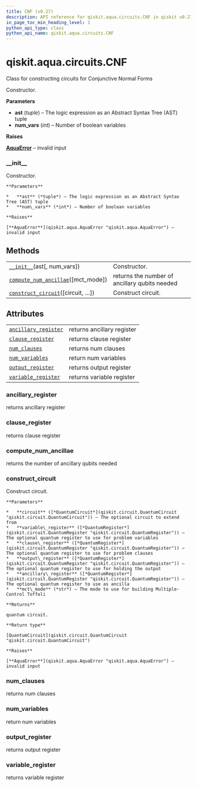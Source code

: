 ```yaml
---
title: CNF (v0.27)
description: API reference for qiskit.aqua.circuits.CNF in qiskit v0.27
in_page_toc_min_heading_level: 1
python_api_type: class
python_api_name: qiskit.aqua.circuits.CNF
---
```


<span id="qiskit-aqua-circuits-cnf" />

# qiskit.aqua.circuits.CNF

<Class id="qiskit.aqua.circuits.CNF" isDedicatedPage={true} github="https://github.com/qiskit-community/qiskit-aqua/tree/stable/0.9/qiskit/aqua/circuits/boolean_logical_circuits.py" signature="CNF(ast, num_vars=None)" modifiers="class">
  Class for constructing circuits for Conjunctive Normal Forms

  Constructor.

  **Parameters**

  *   **ast** (*tuple*) – The logic expression as an Abstract Syntax Tree (AST) tuple
  *   **num\_vars** (*int*) – Number of boolean variables

  **Raises**

  [**AquaError**](qiskit.aqua.AquaError "qiskit.aqua.AquaError") – invalid input

  ### \_\_init\_\_

  <Function id="qiskit.aqua.circuits.CNF.__init__" signature="__init__(ast, num_vars=None)">
    Constructor.

    **Parameters**

    *   **ast** (*tuple*) – The logic expression as an Abstract Syntax Tree (AST) tuple
    *   **num\_vars** (*int*) – Number of boolean variables

    **Raises**

    [**AquaError**](qiskit.aqua.AquaError "qiskit.aqua.AquaError") – invalid input
  </Function>

  ## Methods

  |                                                                                                                                        |                                               |
  | -------------------------------------------------------------------------------------------------------------------------------------- | --------------------------------------------- |
  | [`__init__`](#qiskit.aqua.circuits.CNF.__init__ "qiskit.aqua.circuits.CNF.__init__")(ast\[, num\_vars])                                | Constructor.                                  |
  | [`compute_num_ancillae`](#qiskit.aqua.circuits.CNF.compute_num_ancillae "qiskit.aqua.circuits.CNF.compute_num_ancillae")(\[mct\_mode]) | returns the number of ancillary qubits needed |
  | [`construct_circuit`](#qiskit.aqua.circuits.CNF.construct_circuit "qiskit.aqua.circuits.CNF.construct_circuit")(\[circuit, …])         | Construct circuit.                            |

  ## Attributes

  |                                                                                                                    |                            |
  | ------------------------------------------------------------------------------------------------------------------ | -------------------------- |
  | [`ancillary_register`](#qiskit.aqua.circuits.CNF.ancillary_register "qiskit.aqua.circuits.CNF.ancillary_register") | returns ancillary register |
  | [`clause_register`](#qiskit.aqua.circuits.CNF.clause_register "qiskit.aqua.circuits.CNF.clause_register")          | returns clause register    |
  | [`num_clauses`](#qiskit.aqua.circuits.CNF.num_clauses "qiskit.aqua.circuits.CNF.num_clauses")                      | returns num clauses        |
  | [`num_variables`](#qiskit.aqua.circuits.CNF.num_variables "qiskit.aqua.circuits.CNF.num_variables")                | return num variables       |
  | [`output_register`](#qiskit.aqua.circuits.CNF.output_register "qiskit.aqua.circuits.CNF.output_register")          | returns output register    |
  | [`variable_register`](#qiskit.aqua.circuits.CNF.variable_register "qiskit.aqua.circuits.CNF.variable_register")    | returns variable register  |

  ### ancillary\_register

  <Attribute id="qiskit.aqua.circuits.CNF.ancillary_register">
    returns ancillary register
  </Attribute>

  ### clause\_register

  <Attribute id="qiskit.aqua.circuits.CNF.clause_register">
    returns clause register
  </Attribute>

  ### compute\_num\_ancillae

  <Function id="qiskit.aqua.circuits.CNF.compute_num_ancillae" signature="compute_num_ancillae(mct_mode='basic')">
    returns the number of ancillary qubits needed
  </Function>

  ### construct\_circuit

  <Function id="qiskit.aqua.circuits.CNF.construct_circuit" signature="construct_circuit(circuit=None, variable_register=None, clause_register=None, output_register=None, ancillary_register=None, mct_mode='basic')">
    Construct circuit.

    **Parameters**

    *   **circuit** ([*QuantumCircuit*](qiskit.circuit.QuantumCircuit "qiskit.circuit.QuantumCircuit")) – The optional circuit to extend from
    *   **variable\_register** ([*QuantumRegister*](qiskit.circuit.QuantumRegister "qiskit.circuit.QuantumRegister")) – The optional quantum register to use for problem variables
    *   **clause\_register** ([*QuantumRegister*](qiskit.circuit.QuantumRegister "qiskit.circuit.QuantumRegister")) – The optional quantum register to use for problem clauses
    *   **output\_register** ([*QuantumRegister*](qiskit.circuit.QuantumRegister "qiskit.circuit.QuantumRegister")) – The optional quantum register to use for holding the output
    *   **ancillary\_register** ([*QuantumRegister*](qiskit.circuit.QuantumRegister "qiskit.circuit.QuantumRegister")) – The optional quantum register to use as ancilla
    *   **mct\_mode** (*str*) – The mode to use for building Multiple-Control Toffoli

    **Returns**

    quantum circuit.

    **Return type**

    [QuantumCircuit](qiskit.circuit.QuantumCircuit "qiskit.circuit.QuantumCircuit")

    **Raises**

    [**AquaError**](qiskit.aqua.AquaError "qiskit.aqua.AquaError") – invalid input
  </Function>

  ### num\_clauses

  <Attribute id="qiskit.aqua.circuits.CNF.num_clauses">
    returns num clauses
  </Attribute>

  ### num\_variables

  <Attribute id="qiskit.aqua.circuits.CNF.num_variables">
    return num variables
  </Attribute>

  ### output\_register

  <Attribute id="qiskit.aqua.circuits.CNF.output_register">
    returns output register
  </Attribute>

  ### variable\_register

  <Attribute id="qiskit.aqua.circuits.CNF.variable_register">
    returns variable register
  </Attribute>
</Class>

